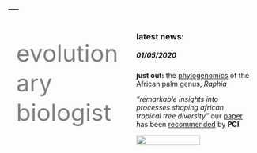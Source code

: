 ---
---


<style>
  .col2 {
    columns: 2 200px;         /* number of columns and width in pixels*/
    -webkit-columns: 2 200px; /* chrome, safari */
    -moz-columns: 2 200px;    /* firefox */
  }
</style>

<div class="col2" style="padding:16px">

<font size="60" color="grey" style="LINE-HEIGHT:60px">evolutionary biologist</font>

### latest news: 

##### *01/05/2020*

__just out:__ the [phylogenomics](https://doi.org/10.1038/s41598-019-52403-2) of the African palm genus, _Raphia_

_"remarkable insights into processes shaping african tropical tree diversity"_ our [paper](https://doi.org/10.1101/807727) has been [recommended](https://evolbiol.peercommunityin.org/public/rec?id=225&reviews=True) by __PCI__


![](images/me_circle3.png){width=75% style="float:center padding:100px"}


</div>